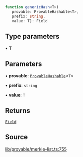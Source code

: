 ```ts
function genericHash<T>(
   provable: ProvableHashable<T>, 
   prefix: string, 
   value: T): Field
```

## Type parameters

• **T**

## Parameters

• **provable**: [`ProvableHashable`](../type-aliases/ProvableHashable.mdx)\<`T`\>

• **prefix**: `string`

• **value**: `T`

## Returns

[`Field`](../classes/Field.mdx)

## Source

[lib/provable/merkle-list.ts:755](https://github.com/o1-labs/o1js/blob/6ebbc23710f6de023fea6d83dc93c5a914c571f2/src/lib/provable/merkle-list.ts#L755)
